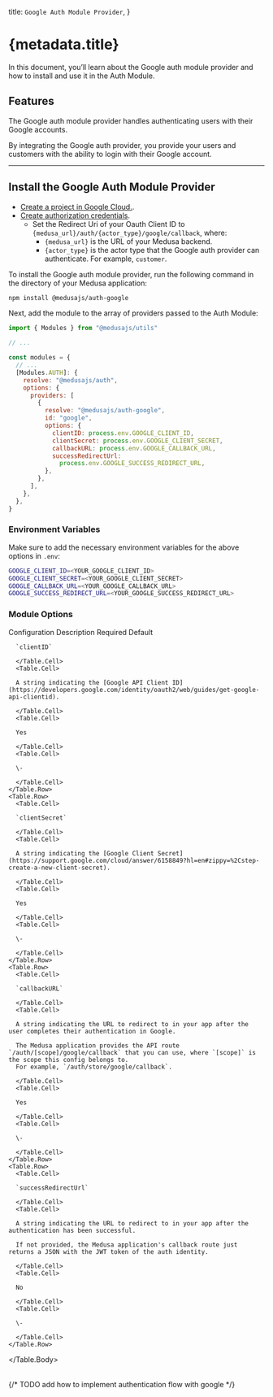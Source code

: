 
  title: `Google Auth Module Provider`,
}

# {metadata.title}

In this document, you’ll learn about the Google auth module provider and how to install and use it in the Auth Module.

## Features

The Google auth module provider handles authenticating users with their Google accounts.

By integrating the Google auth provider, you provide your users and customers with the ability to login with their Google account.

---

## Install the Google Auth Module Provider

<Note type="check">

- [Create a project in Google Cloud.](https://cloud.google.com/resource-manager/docs/creating-managing-projects).
- [Create authorization credentials](https://developers.google.com/identity/protocols/oauth2/web-server#creatingcred).
    - Set the Redirect Uri of your Oauth Client ID to `{medusa_url}/auth/{actor_type}/google/callback`, where:
        - `{medusa_url}` is the URL of your Medusa backend.
        - `{actor_type}` is the actor type that the Google auth provider can authenticate. For example, `customer`.

</Note>

To install the Google auth module provider, run the following command in the directory of your Medusa application:

```bash npm2yarn
npm install @medusajs/auth-google
```

Next, add the module to the array of providers passed to the Auth Module:

```js title="medusa-config.js"
import { Modules } from "@medusajs/utils"

// ...

const modules = {
  // ...
  [Modules.AUTH]: {
    resolve: "@medusajs/auth",
    options: {
      providers: [
        {
          resolve: "@medusajs/auth-google",
          id: "google",
          options: {
            clientID: process.env.GOOGLE_CLIENT_ID,
            clientSecret: process.env.GOOGLE_CLIENT_SECRET,
            callbackURL: process.env.GOOGLE_CALLBACK_URL,
            successRedirectUrl:
              process.env.GOOGLE_SUCCESS_REDIRECT_URL,
          },
        },
      ],
    },
  },
}
```

### Environment Variables

Make sure to add the necessary environment variables for the above options in `.env`:

```bash
GOOGLE_CLIENT_ID=<YOUR_GOOGLE_CLIENT_ID>
GOOGLE_CLIENT_SECRET=<YOUR_GOOGLE_CLIENT_SECRET>
GOOGLE_CALLBACK_URL=<YOUR_GOOGLE_CALLBACK_URL>
GOOGLE_SUCCESS_REDIRECT_URL=<YOUR_GOOGLE_SUCCESS_REDIRECT_URL>
```

### Module Options

<Table>
  <Table.Header>
    <Table.Row>
      <Table.HeaderCell>Configuration</Table.HeaderCell>
      <Table.HeaderCell>Description</Table.HeaderCell>
      <Table.HeaderCell>Required</Table.HeaderCell>
      <Table.HeaderCell>Default</Table.HeaderCell>
    </Table.Row>
  </Table.Header>
  <Table.Body>
    <Table.Row>
      <Table.Cell>
      
      `clientID`
      
      </Table.Cell>
      <Table.Cell>
      
      A string indicating the [Google API Client ID](https://developers.google.com/identity/oauth2/web/guides/get-google-api-clientid).
      
      </Table.Cell>
      <Table.Cell>
      
      Yes
      
      </Table.Cell>
      <Table.Cell>
      
      \-
      
      </Table.Cell>
    </Table.Row>
    <Table.Row>
      <Table.Cell>
      
      `clientSecret`
      
      </Table.Cell>
      <Table.Cell>
      
      A string indicating the [Google Client Secret](https://support.google.com/cloud/answer/6158849?hl=en#zippy=%2Cstep-create-a-new-client-secret).
      
      </Table.Cell>
      <Table.Cell>
      
      Yes
      
      </Table.Cell>
      <Table.Cell>
      
      \-
      
      </Table.Cell>
    </Table.Row>
    <Table.Row>
      <Table.Cell>
      
      `callbackURL`
      
      </Table.Cell>
      <Table.Cell>
      
      A string indicating the URL to redirect to in your app after the user completes their authentication in Google.

      The Medusa application provides the API route `/auth/[scope]/google/callback` that you can use, where `[scope]` is the scope this config belongs to.
      For example, `/auth/store/google/callback`.
      
      </Table.Cell>
      <Table.Cell>
      
      Yes
      
      </Table.Cell>
      <Table.Cell>
      
      \-
      
      </Table.Cell>
    </Table.Row>
    <Table.Row>
      <Table.Cell>
      
      `successRedirectUrl`
      
      </Table.Cell>
      <Table.Cell>
      
      A string indicating the URL to redirect to in your app after the authentication has been successful.

      If not provided, the Medusa application's callback route just returns a JSON with the JWT token of the auth identity.
      
      </Table.Cell>
      <Table.Cell>
      
      No
      
      </Table.Cell>
      <Table.Cell>
      
      \-
      
      </Table.Cell>
    </Table.Row>
  </Table.Body>
</Table>

{/* TODO add how to implement authentication flow with google */}
